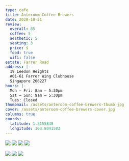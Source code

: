 ```yaml
---
type: cafe
title: Anteroom Coffee Brewers
date: 2020-10-21
review:
  overall: 85
  coffee: 5
  aesthetic: 5
  seating: 3
  price: $
  food: true
  wifi: false
estate: Farrer Road
address: |-
  19 Leedon Heights
  #01-61 Farrer Wing Clubhouse
  Singapore 266227
hours: |-
  Mon — Fri: 8am — 5:30pm
  Sat — Sun: 9am — 5:30pm
  Tues: Closed
thumbnail: /assets/anteroom-coffee-brewers-thumb.jpg
cover: /assets/anteroom-coffee-brewers-cover.jpg
columns: true
coords:
  latitude: 1.3155848
  longitude: 103.8041583
---
```



<Column left={true}>

  ![](../../static/assets/anteroom-coffee-brewers-6.jpg)
  ![](../../static/assets/anteroom-coffee-brewers-2.jpg)
  ![](../../static/assets/anteroom-coffee-brewers-4.jpg)
  ![](../../static/assets/anteroom-coffee-brewers-5.jpg)

</Column>
<Column left={false}>

  ![](../../static/assets/anteroom-coffee-brewers-3.jpg)
  ![](../../static/assets/anteroom-coffee-brewers-1.jpg)
  ![](../../static/assets/anteroom-coffee-brewers-7.jpg)

</Column>


